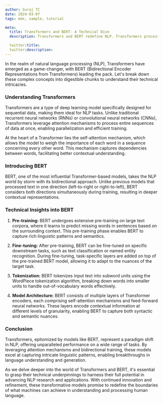 ```yaml
---
author: Suraj TC
date: 2024-03-07
tags: mdx, sample, tutorial

meta:
  title: Transformers and BERT- A Technical Dive
  description: Transformers and BERT redefine NLP. Transformers process efficiently, while BERT excels in understanding context. BERT's pre-training and fine-tuning enable versatile applications, marking a new era in language processing.

  twitter:title:
  twitter:description:
---
```


In the realm of natural language processing (NLP), Transformers have emerged as a game-changer, with BERT (Bidirectional Encoder Representations from Transformers) leading the pack. Let's break down these complex concepts into digestible chunks to understand their technical intricacies.

### Understanding Transformers

Transformers are a type of deep learning model specifically designed for sequential data, making them ideal for NLP tasks. Unlike traditional recurrent neural networks (RNNs) or convolutional neural networks (CNNs), Transformers leverage attention mechanisms to process entire sequences of data at once, enabling parallelization and efficient training.

At the heart of a Transformer lies the self-attention mechanism, which allows the model to weigh the importance of each word in a sequence concerning every other word. This mechanism captures dependencies between words, facilitating better contextual understanding.

### Introducing BERT

BERT, one of the most influential Transformer-based models, takes the NLP world by storm with its bidirectional approach. Unlike previous models that processed text in one direction (left-to-right or right-to-left), BERT considers both directions simultaneously during training, resulting in deeper contextual representations.

### Technical Insights into BERT

1. **Pre-training:** BERT undergoes extensive pre-training on large text corpora, where it learns to predict missing words in sentences based on the surrounding context. This pre-training phase enables BERT to capture rich linguistic patterns and semantics.

2. **Fine-tuning:** After pre-training, BERT can be fine-tuned on specific downstream tasks, such as text classification or named entity recognition. During fine-tuning, task-specific layers are added on top of the pre-trained BERT model, allowing it to adapt to the nuances of the target task.

3. **Tokenization:** BERT tokenizes input text into subword units using the WordPiece tokenization algorithm, breaking down words into smaller units to handle out-of-vocabulary words effectively.

4. **Model Architecture:** BERT consists of multiple layers of Transformer encoders, each comprising self-attention mechanisms and feed-forward neural networks. These layers encode contextual information at different levels of granularity, enabling BERT to capture both syntactic and semantic nuances.

### Conclusion

Transformers, epitomized by models like BERT, represent a paradigm shift in NLP, offering unparalleled performance on a wide range of tasks. By leveraging attention mechanisms and bidirectional training, these models excel at capturing intricate linguistic patterns, enabling breakthroughs in language understanding and generation.

As we delve deeper into the world of Transformers and BERT, it's essential to grasp their technical underpinnings to harness their full potential in advancing NLP research and applications. With continued innovation and refinement, these transformative models promise to redefine the boundaries of what machines can achieve in understanding and processing human language.
